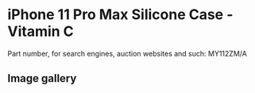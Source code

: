 
# iPhone 11 Pro Max Silicone Case - Vitamin C

Part number, for search engines, auction websites and such: MY112ZM/A

## Image gallery

<div style={{ width: "768px" }}>
  <GalleryComponent
    images={[
      {
        original: "/everysource/MY112.png",
        thumbnail: "/everypreview/MY112.png",
      },
      {
        original: "/everysource/MY112_AV1.png",
        thumbnail: "/everypreview/MY112_AV1.png",
      },
      {
        original: "/everysource/MY112_AV2.png",
        thumbnail: "/everypreview/MY112_AV2.png",
      },
      {
        original: "/everysource/MY112_AV3.png",
        thumbnail: "/everypreview/MY112_AV3.png",
      },
      {
        original: "/everysource/MY112_AV4.png",
        thumbnail: "/everypreview/MY112_AV4.png",
      },
      {
        original: "/everysource/MY112_AV5.png",
        thumbnail: "/everypreview/MY112_AV5.png",
      }
    ]}
  />
</div>